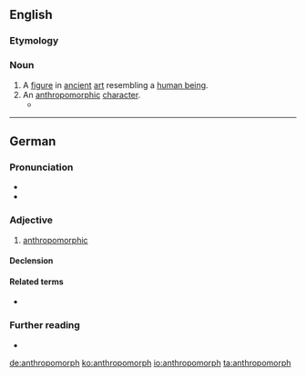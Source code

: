 ==English==

===Etymology===
{{confix|anthropo|morph|lang=en}}

===Noun===
{{en-noun}}

# A [[figure]] in [[ancient]] [[art]] resembling a [[human being]].
# An [[anthropomorphic]] [[character]].
#* {{quote-newsgroup
|date=1992-10-15
|author=Simon Raboczi
|title=The 'humanity' of furries
|newsgroup=alt.fan.furry
|id=
|url=https://groups.google.com/d/msg/alt.fan.furry/HY_kIi0azZo/_Coe7UkbDXQJ
|passage=The aspect which attracts me to the idea of '''anthropomorphs''' *is* their differences from humans, particularly in the ways it shapes their social behavior.
}}

----

==German==

===Pronunciation===
* {{IPA|/antʀopoˈmɔʁf/|lang=de}}
* {{rhymes|ɔʁf|lang=de}}

===Adjective===
{{de-adj|-}}

# [[anthropomorphic]]

====Declension====
{{de-decl-adj-notcomp|anthropomorph}}

====Related terms====
* {{l|de|Anthropomorphismus}}

===Further reading===
* {{R:Duden}}

[[de:anthropomorph]]
[[ko:anthropomorph]]
[[io:anthropomorph]]
[[ta:anthropomorph]]